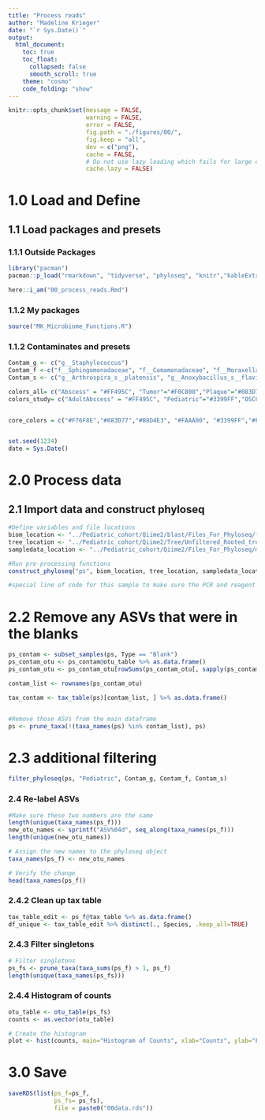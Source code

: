```yaml
---
title: "Process reads"
author: "Madeline Krieger"
date: "`r Sys.Date()`"
output:
  html_document:
    toc: true
    toc_float:
      collapsed: false
      smooth_scroll: true
    theme: "cosmo"
    code_folding: "show"
---
```


```r
knitr::opts_chunk$set(message = FALSE,
                      warning = FALSE,
                      error = FALSE,
                      fig.path = "./figures/00/",
                      fig.keep = "all",
                      dev = c("png"),
                      cache = FALSE,
                      # Do not use lazy loading which fails for large objects
                      cache.lazy = FALSE)
```


# 1.0 Load and Define

## 1.1 Load packages and presets
### 1.1.1 Outside Packages
```r
library("pacman")
pacman::p_load("rmarkdown", "tidyverse", "phyloseq", "knitr","kableExtra", "here", "plyr", "microViz")

here::i_am("00_process_reads.Rmd")

``` 

### 1.1.2 My packages
```r
source("MK_Microbiome_Functions.R")
```


### 1.1.2 Contaminates and presets
```r
Contam_g <- c("g__Staphylococcus")
Contam_f <-c("f__Sphingomonadaceae", "f__Comamonadaceae", "f__Moraxellaceae", "f__Pseudomonadaceae", "f__Xanthomonadaceae")
Contam_s <- c("g__Arthrospira_s__platensis", "g__Anoxybacillus_s__flavithermus", "g__Bacillus_s__anthracis", "g__Bacillus_s__subtilis", "g__Agrobacterium_s__tumefaciens", "g__Mesorhizobium_s__loti",  "g__Burkholderia_s__cepacia", "g__Cupriavidus_s__gilardii", "g__Escherichia_s__coli", "g__Cutibacterium_s__acnes", "g__Corynebacterium_s__diphtheriae", "g__Atopobium_s__parvulum", "g__Actinomyces_s__sp._HMT_180", "g__Enterobacter_s__hormaechei", "g__Caulobacter_s__sp._HMT_002", "g__Micrococcus_s__luteus")

colors_all= c("Abscess" = "#FF495C", "Tumor"="#F0C808","Plaque"="#083D77", "AN"="#43AA8B" )
colors_study= c("AdultAbscess" = "#FF495C", "Pediatric"="#3399FF","OSCC"="#03CEA4" )


core_colors = c("#F76F8E","#083D77","#B8D4E3", "#FAAA00", "#3399FF","#FF495C","#477071", '#03CEA4',  "#5F00BA", "#BDAC9E", "white", "#FFD900")


set.seed(1234)
date = Sys.Date()
```



# 2.0 Process data

## 2.1 Import data and construct phyloseq
```r
#Define variables and file locations
biom_location <- "../Pediatric_cohort/Qiime2/blast/Files_For_Phyloseq/feature_table_w_taxonomy.biom"
tree_location <- "../Pediatric_cohort/Qiime2/Tree/Unfiltered_Rooted_tree_for_phyloseq/tree.nwk"
sampledata_location <- "../Pediatric_cohort/Qiime2/Files_For_Phyloseq/metadata_phyloseq.tsv"

#Run pre-processing functions
construct_phyloseq("ps", biom_location, tree_location, sampledata_location)

#special line of code for this sample to make sure the PCR and reagent controls are filtered out of this data
```


# 2.2 Remove any ASVs that were in the blanks
```r
ps_contam <- subset_samples(ps, Type == "Blank")
ps_contam_otu <- ps_contam@otu_table %>% as.data.frame() 
ps_contam_otu <- ps_contam_otu[rowSums(ps_contam_otu[, sapply(ps_contam_otu, is.numeric)]) > 1000, ] %>% as.data.frame()

contam_list <- rownames(ps_contam_otu)

tax_contam <- tax_table(ps)[contam_list, ] %>% as.data.frame()


#Remove those ASVs from the main dataframe
ps <- prune_taxa(!(taxa_names(ps) %in% contam_list), ps)
```

# 2.3 additional filtering
```r
filter_phyloseq(ps, "Pediatric", Contam_g, Contam_f, Contam_s)
```


### 2.4 Re-label ASVs
```r
#Make sure these two numbers are the same
length(unique(taxa_names(ps_f)))
new_otu_names <- sprintf("ASV%04d", seq_along(taxa_names(ps_f)))
length(unique(new_otu_names)) 

# Assign the new names to the phyloseq object
taxa_names(ps_f) <- new_otu_names

# Verify the change
head(taxa_names(ps_f))
```

### 2.4.2 Clean up tax table 
```r
tax_table_edit <- ps_f@tax_table %>% as.data.frame()
df_unique <- tax_table_edit %>% distinct(., Species, .keep_all=TRUE)
```

### 2.4.3 Filter singletons
```r
# Filter singletons
ps_fs <- prune_taxa(taxa_sums(ps_f) > 1, ps_f)
length(unique(taxa_names(ps_fs)))
```

### 2.4.4 Histogram of counts
```r
otu_table <- otu_table(ps_fs)
counts <- as.vector(otu_table)

# Create the histogram
plot <- hist(counts, main="Histogram of Counts", xlab="Counts", ylab="Frequency", col="skyblue", border="black", breaks=1000, xlim = range(0, 8000), ylim=range(0, 1000)) 
```


# 3.0 Save
```r
saveRDS(list(ps_f=ps_f, 
             ps_fs= ps_fs), 
             file = paste0("00data.rds"))
```
